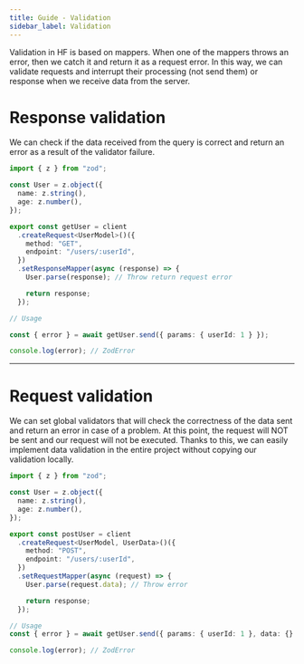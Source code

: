 ```yaml
---
title: Guide - Validation
sidebar_label: Validation
---
```


Validation in HF is based on mappers. When one of the mappers throws an error, then we catch it and return it as a
request error. In this way, we can validate requests and interrupt their processing (not send them) or response when we
receive data from the server.

# Response validation

We can check if the data received from the query is correct and return an error as a result of the validator failure.

```ts
import { z } from "zod";

const User = z.object({
  name: z.string(),
  age: z.number(),
});

export const getUser = client
  .createRequest<UserModel>()({
    method: "GET",
    endpoint: "/users/:userId",
  })
  .setResponseMapper(async (response) => {
    User.parse(response); // Throw return request error

    return response;
  });

// Usage

const { error } = await getUser.send({ params: { userId: 1 } });

console.log(error); // ZodError
```

---

# Request validation

We can set global validators that will check the correctness of the data sent and return an error in case of a problem.
At this point, the request will NOT be sent and our request will not be executed. Thanks to this, we can easily
implement data validation in the entire project without copying our validation locally.

```ts
import { z } from "zod";

const User = z.object({
  name: z.string(),
  age: z.number(),
});

export const postUser = client
  .createRequest<UserModel, UserData>()({
    method: "POST",
    endpoint: "/users/:userId",
  })
  .setRequestMapper(async (request) => {
    User.parse(request.data); // Throw error

    return response;
  });

// Usage
const { error } = await getUser.send({ params: { userId: 1 }, data: {} });

console.log(error); // ZodError
```
